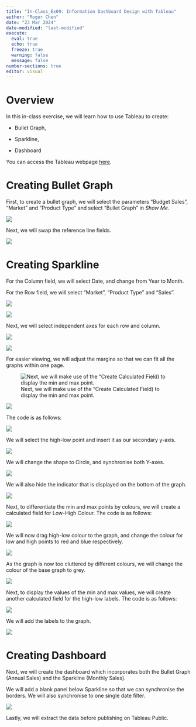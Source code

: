 ```yaml
---
title: "In-Class_Ex09: Information Dashboard Design with Tableau"
author: "Roger Chen"
date: "23 Mar 2024"
date-modified: "last-modified"
execute: 
  eval: true
  echo: true
  freeze: true
  warning: false
  message: false
number-sections: true
editor: visual
---
```


# Overview

In this in-class exercise, we will learn how to use Tableau to create:

-   Bullet Graph,

-   Sparkline,

-   Dashboard

You can access the Tableau webpage [here](https://public.tableau.com/app/profile/roger.chen4630/viz/In-Class_Ex09_17111734483180/In-Class_Ex09?publish=yes).

# Creating Bullet Graph

First, to create a bullet graph, we will select the parameters "Budget Sales", "Market" and "Product Type" and select "Bullet Graph" in *Show Me*.

![](images/clipboard-4062681412.png)

Next, we will swap the reference line fields.

![](images/clipboard-3870839610.png)

# Creating Sparkline

For the Column field, we will select Date, and change from Year to Month.

For the Row field, we will select "Market", "Product Type" and "Sales".

![](images/clipboard-2205300484.png)

![](images/clipboard-4064710028.png)

Next, we will select independent axes for each row and column.

![](images/clipboard-1464482312.png)

![](images/clipboard-3820564561.png)

For easier viewing, we will adjust the margins so that we can fit all the graphs within one page.

![Next, we will make use of the "Create Calculated Field) to display the min and max point.](images/clipboard-606467558.png)

![](images/clipboard-1170086956.png)

The code is as follows:

![](images/clipboard-2584512069.png)

We will select the high-low point and insert it as our secondary y-axis.

![](images/clipboard-2388220677.png)

We will change the shape to Circle, and synchronise both Y-axes.

![](images/clipboard-3029402029.png)

We will also hide the indicator that is displayed on the bottom of the graph.

![](images/clipboard-551589720.png)

Next, to differentiate the min and max points by colours, we will create a calculated field for Low-High Colour. The code is as follows:

![](images/clipboard-148935016.png)

We will now drag high-low colour to the graph, and change the colour for low and high points to red and blue respectively.

![](images/clipboard-4095981059.png)

As the graph is now too cluttered by different colours, we will change the colour of the base graph to grey.

![](images/clipboard-13885547.png)

Next, to display the values of the min and max values, we will create another calculated field for the high-low labels. The code is as follows:

![](images/clipboard-588697963.png)

We will add the labels to the graph.

![](images/clipboard-357277311.png)

# Creating Dashboard

Next, we will create the dashboard which incorporates both the Bullet Graph (Annual Sales) and the Sparkline (Monthly Sales).

We will add a blank panel below Sparkline so that we can synchronise the borders. We will also synchronise to one single date filter.

![](images/clipboard-2888640092.png)

Lastly, we will extract the data before publishing on Tableau Public.
